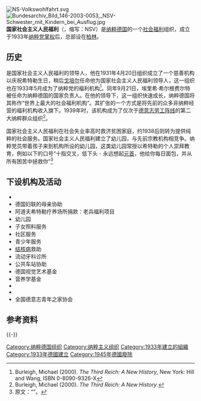 [[File:NS-Volkswohlfahrt.svg|thumb]]
[[File:Bundesarchiv_Bild_146-2003-0053,_NSV-Schwester_mit_Kindern_bei_Ausflug.jpg|thumb]]
'''国家社会主义人民福利'''（{{lang-de|Nationalsozialistische Volkswohlfahrt}}，缩写：NSV）是[[纳粹德国|纳粹德国]]的一个[[社会福利|社会福利]]组织，成立于1933年[[纳粹党掌权|纳粹党掌权]]后，总部设在[[柏林|柏林]]。

==历史==
{{link-en|埃里希·希尔根费尔特|Erich Hilgenfeldt}}是国家社会主义人民福利的领导人，他在1931年4月20日组织成立了一个慈善机构以庆祝希特勒生日，稍后[[戈培尔|戈培尔]]任命他为国家社会主义人民福利领导人，这一组织也在1933年5月成为了纳粹党的福利机构<ref>Burleigh, Michael (2000). ''The Third Reich: A New History'', New York: Hill and Wang, ISBN 0-8090-9326-X</ref>。同年9月21日，埃里希·希尔根费尔特被任命为纳粹德国的{{link-en|冬季援助计划|Winterhilfswerk}}国家负责人。在他的领导下，这一组织快速成长，纳粹德国将其称作“世界上最大的社会福利机构”。其扩张的一个方式是将先前的众多非纳粹经营的福利机构收入旗下。1939年时，该机构成为了仅次于[[德意志劳工阵线|德意志劳工阵线]]的第二大纳粹群众组织<ref>Burleigh, Michael (2000). ''The Third Reich: A New History''.</ref>。

国家社会主义人民福利在社会失业率高时救济贫困家庭，约1938后则转为提供纯粹的社会服务。国家社会主义人民福利建立了幼儿园，与先前宗教机构相竞争。纳粹党员带着孩子来到机构所设的幼儿园，这类幼儿园常授以希特勒的个人崇拜教育，例如以下的口号“十指交叉，低下头 - 永远想起[[元首|元首]]，他给你每日面包，并从所有困苦中拯救你”<ref>原文：“{{lang-de|Händchen falten, Köpfchen senken – immer an den Führer denken. Er gibt euch euer täglich Brot und rettet euch aus aller Not.}}”。</ref>

==下设机构及活动==
*{{link-de|母子救助活动|Hilfswerk Mutter und Kind}}
*德国妇联的母亲协助
*阿道夫希特勒疗养场所捐款：老兵福利项目
*幼儿园 
*子女照料服务
*社区服务
*青少年服务 
*[[结核病|结核病]]救助
*流动牙科诊所 
*公共车站协助 
*德国视觉艺术基金
*营养学基金
*{{link-en|冬季救助活动|Winterhilfswerk}}
*{{link-de|德国战时儿童疏散|Kinderlandverschickung}}
*全国德意志青年之家协会

==参考资料==
{{Reflist}}

{{-}}
{{納粹黨}}

[[Category:纳粹德国组织|Category:纳粹德国组织]]
[[Category:纳粹主义组织|Category:纳粹主义组织]]
[[Category:1933年建立的組織|Category:1933年建立的組織]]
[[Category:1933年德國建立|Category:1933年德國建立]]
[[Category:1945年德國廢除|Category:1945年德國廢除]]
